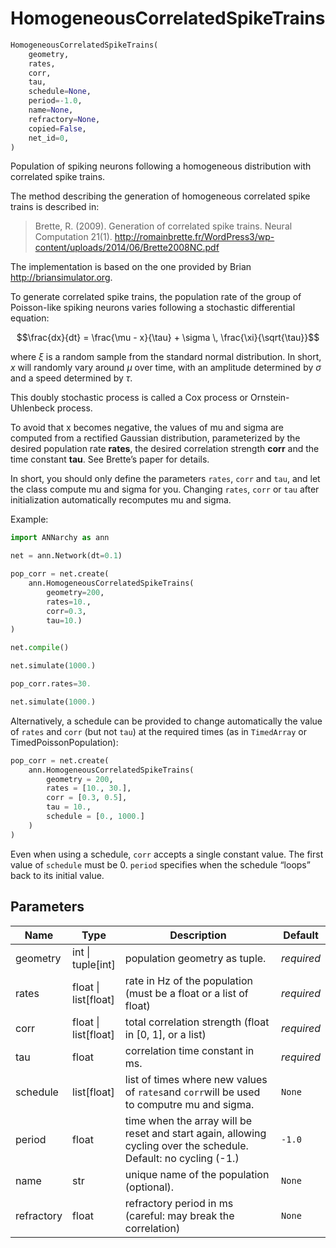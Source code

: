 # HomogeneousCorrelatedSpikeTrains { #ANNarchy.inputs.SpikeTrains.HomogeneousCorrelatedSpikeTrains }

```python
HomogeneousCorrelatedSpikeTrains(
    geometry,
    rates,
    corr,
    tau,
    schedule=None,
    period=-1.0,
    name=None,
    refractory=None,
    copied=False,
    net_id=0,
)
```

Population of spiking neurons following a homogeneous distribution with correlated spike trains.

The method describing the generation of homogeneous correlated spike trains is described in:

> Brette, R. (2009). Generation of correlated spike trains. Neural Computation 21(1). <http://romainbrette.fr/WordPress3/wp-content/uploads/2014/06/Brette2008NC.pdf>

The implementation is based on the one provided by Brian <http://briansimulator.org>.

To generate correlated spike trains, the population rate of the group of Poisson-like spiking neurons varies following a stochastic differential equation:

$$\frac{dx}{dt} = \frac{\mu - x}{\tau} + \sigma \, \frac{\xi}{\sqrt{\tau}}$$

where $\xi$ is a random sample from the standard normal distribution. In short, $x$ will randomly vary around $\mu$ over time, with an amplitude determined by $\sigma$ and a speed determined by $\tau$.

This doubly stochastic process is called a Cox process or Ornstein-Uhlenbeck process.

To avoid that x becomes negative, the values of mu and sigma are computed from a rectified Gaussian distribution, parameterized by the desired population rate **rates**, the desired correlation strength **corr** and the time constant **tau**. See Brette's paper for details.

In short, you should only define the parameters ``rates``, ``corr`` and ``tau``, and let the class compute mu and sigma for you. Changing ``rates``, ``corr`` or ``tau`` after initialization automatically recomputes mu and sigma.

Example:

```python
import ANNarchy as ann

net = ann.Network(dt=0.1)

pop_corr = net.create(
    ann.HomogeneousCorrelatedSpikeTrains(
        geometry=200, 
        rates=10., 
        corr=0.3, 
        tau=10.)
)

net.compile()

net.simulate(1000.)

pop_corr.rates=30.

net.simulate(1000.)
```

Alternatively, a schedule can be provided to change automatically the value of `rates` and `corr` (but not `tau`) at the required times (as in `TimedArray` or TimedPoissonPopulation):

```python
pop_corr = net.create(
    ann.HomogeneousCorrelatedSpikeTrains(
        geometry = 200, 
        rates = [10., 30.], 
        corr = [0.3, 0.5], 
        tau = 10.,
        schedule = [0., 1000.]
    )
)
```

Even when using a schedule, ``corr`` accepts a single constant value. The first value of ``schedule`` must be 0. ``period`` specifies when the schedule "loops" back to its initial value. 

## Parameters {.doc-section .doc-section-parameters}

| Name       | Type                   | Description                                                                                                      | Default    |
|------------|------------------------|------------------------------------------------------------------------------------------------------------------|------------|
| geometry   | int \| tuple\[int\]    | population geometry as tuple.                                                                                    | _required_ |
| rates      | float \| list\[float\] | rate in Hz of the population (must be a float or a list of float)                                                | _required_ |
| corr       | float \| list\[float\] | total correlation strength (float in [0, 1], or a list)                                                          | _required_ |
| tau        | float                  | correlation time constant in ms.                                                                                 | _required_ |
| schedule   | list\[float\]          | list of times where new values of ``rates``and ``corr``will be used to computre mu and sigma.                    | `None`     |
| period     | float                  | time when the array will be reset and start again, allowing cycling over the schedule. Default: no cycling (-1.) | `-1.0`     |
| name       | str                    | unique name of the population (optional).                                                                        | `None`     |
| refractory | float                  | refractory period in ms (careful: may break the correlation)                                                     | `None`     |